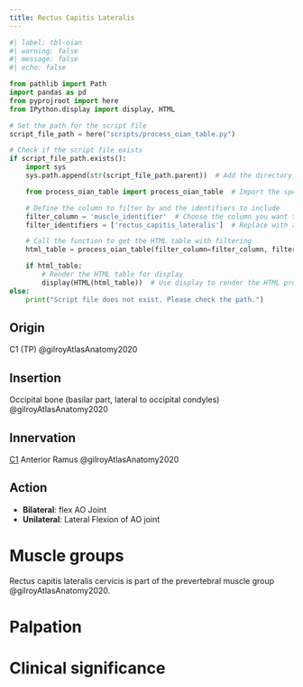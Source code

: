 ```yaml
---
title: Rectus Capitis Lateralis
---
```




```python
#| label: tbl-oian
#| warning: false
#| message: false
#| echo: false

from pathlib import Path
import pandas as pd
from pyprojroot import here
from IPython.display import display, HTML

# Set the path for the script file
script_file_path = here("scripts/process_oian_table.py")

# Check if the script file exists
if script_file_path.exists():
    import sys
    sys.path.append(str(script_file_path.parent))  # Add the directory of the script to the system path

    from process_oian_table import process_oian_table  # Import the specific function

    # Define the column to filter by and the identifiers to include
    filter_column = 'muscle_identifier'  # Choose the column you want to filter by
    filter_identifiers = ['rectus_capitis_lateralis']  # Replace with actual identifiers you want to include

    # Call the function to get the HTML table with filtering
    html_table = process_oian_table(filter_column=filter_column, filter_identifiers=filter_identifiers)

    if html_table:
        # Render the HTML table for display
        display(HTML(html_table))  # Use display to render the HTML properly
else:
    print("Script file does not exist. Please check the path.")

```

## Origin {#origin}
C1 (TP) @gilroyAtlasAnatomy2020

## Insertion {#insertion}
Occipital bone (basilar part, lateral to occipital condyles) @gilroyAtlasAnatomy2020

## Innervation {#innervation}
[C1]({{< var ref-nerve-root.c1 >}}) Anterior Ramus @gilroyAtlasAnatomy2020

## Action {#action}

- **Bilateral**: flex AO Joint
- **Unilateral**: Lateral Flexion of AO joint

# Muscle groups
Rectus capitis lateralis cervicis is part of the prevertebral muscle group @gilroyAtlasAnatomy2020.

# Palpation


# Clinical significance